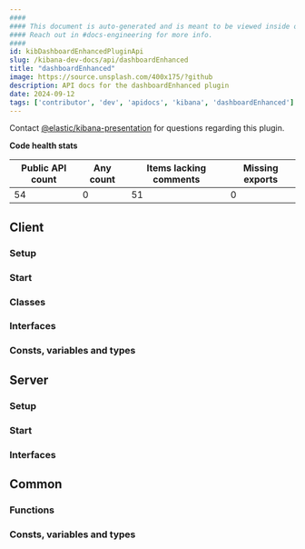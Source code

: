 ```yaml
---
####
#### This document is auto-generated and is meant to be viewed inside our experimental, new docs system.
#### Reach out in #docs-engineering for more info.
####
id: kibDashboardEnhancedPluginApi
slug: /kibana-dev-docs/api/dashboardEnhanced
title: "dashboardEnhanced"
image: https://source.unsplash.com/400x175/?github
description: API docs for the dashboardEnhanced plugin
date: 2024-09-12
tags: ['contributor', 'dev', 'apidocs', 'kibana', 'dashboardEnhanced']
---
```




Contact [@elastic/kibana-presentation](https://github.com/orgs/elastic/teams/kibana-presentation) for questions regarding this plugin.

**Code health stats**

| Public API count  | Any count | Items lacking comments | Missing exports |
|-------------------|-----------|------------------------|-----------------|
| 54 | 0 | 51 | 0 |

## Client

### Setup
<DocDefinitionList data={[dashboardEnhancedObj.client.setup]}/>

### Start
<DocDefinitionList data={[dashboardEnhancedObj.client.start]}/>

### Classes
<DocDefinitionList data={dashboardEnhancedObj.client.classes}/>

### Interfaces
<DocDefinitionList data={dashboardEnhancedObj.client.interfaces}/>

### Consts, variables and types
<DocDefinitionList data={dashboardEnhancedObj.client.misc}/>

## Server

### Setup
<DocDefinitionList data={[dashboardEnhancedObj.server.setup]}/>

### Start
<DocDefinitionList data={[dashboardEnhancedObj.server.start]}/>

### Interfaces
<DocDefinitionList data={dashboardEnhancedObj.server.interfaces}/>

## Common

### Functions
<DocDefinitionList data={dashboardEnhancedObj.common.functions}/>

### Consts, variables and types
<DocDefinitionList data={dashboardEnhancedObj.common.misc}/>

